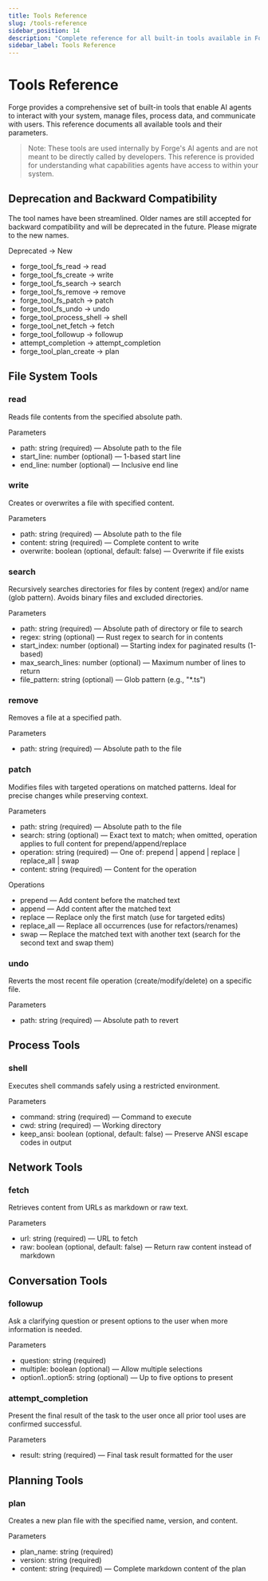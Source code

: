 ```yaml
---
title: Tools Reference
slug: /tools-reference
sidebar_position: 14
description: "Complete reference for all built-in tools available in Forge's AI agents"
sidebar_label: Tools Reference
---
```


# Tools Reference

Forge provides a comprehensive set of built-in tools that enable AI agents to interact with your system, manage files, process data, and communicate with users. This reference documents all available tools and their parameters.

> Note: These tools are used internally by Forge's AI agents and are not meant to be directly called by developers. This reference is provided for understanding what capabilities agents have access to within your system.

## Deprecation and Backward Compatibility

The tool names have been streamlined. Older names are still accepted for backward compatibility and will be deprecated in the future. Please migrate to the new names.

Deprecated → New
- forge_tool_fs_read → read
- forge_tool_fs_create → write
- forge_tool_fs_search → search
- forge_tool_fs_remove → remove
- forge_tool_fs_patch → patch
- forge_tool_fs_undo → undo
- forge_tool_process_shell → shell
- forge_tool_net_fetch → fetch
- forge_tool_followup → followup
- attempt_completion → attempt_completion
- forge_tool_plan_create → plan


## File System Tools

### read

Reads file contents from the specified absolute path.

Parameters
- path: string (required) — Absolute path to the file
- start_line: number (optional) — 1-based start line
- end_line: number (optional) — Inclusive end line

### write

Creates or overwrites a file with specified content.

Parameters
- path: string (required) — Absolute path to the file
- content: string (required) — Complete content to write
- overwrite: boolean (optional, default: false) — Overwrite if file exists

### search

Recursively searches directories for files by content (regex) and/or name (glob pattern). Avoids binary files and excluded directories.

Parameters
- path: string (required) — Absolute path of directory or file to search
- regex: string (optional) — Rust regex to search for in contents
- start_index: number (optional) — Starting index for paginated results (1-based)
- max_search_lines: number (optional) — Maximum number of lines to return
- file_pattern: string (optional) — Glob pattern (e.g., "*.ts")

### remove

Removes a file at a specified path.

Parameters
- path: string (required) — Absolute path to the file

### patch

Modifies files with targeted operations on matched patterns. Ideal for precise changes while preserving context.

Parameters
- path: string (required) — Absolute path to the file
- search: string (optional) — Exact text to match; when omitted, operation applies to full content for prepend/append/replace
- operation: string (required) — One of: prepend | append | replace | replace_all | swap
- content: string (required) — Content for the operation

Operations
- prepend — Add content before the matched text
- append — Add content after the matched text
- replace — Replace only the first match (use for targeted edits)
- replace_all — Replace all occurrences (use for refactors/renames)
- swap — Replace the matched text with another text (search for the second text and swap them)

### undo

Reverts the most recent file operation (create/modify/delete) on a specific file.

Parameters
- path: string (required) — Absolute path to revert

## Process Tools

### shell

Executes shell commands safely using a restricted environment.

Parameters
- command: string (required) — Command to execute
- cwd: string (required) — Working directory
- keep_ansi: boolean (optional, default: false) — Preserve ANSI escape codes in output

## Network Tools

### fetch

Retrieves content from URLs as markdown or raw text.

Parameters
- url: string (required) — URL to fetch
- raw: boolean (optional, default: false) — Return raw content instead of markdown

## Conversation Tools

### followup

Ask a clarifying question or present options to the user when more information is needed.

Parameters
- question: string (required)
- multiple: boolean (optional) — Allow multiple selections
- option1..option5: string (optional) — Up to five options to present

### attempt_completion

Present the final result of the task to the user once all prior tool uses are confirmed successful.

Parameters
- result: string (required) — Final task result formatted for the user

## Planning Tools

### plan

Creates a new plan file with the specified name, version, and content.

Parameters
- plan_name: string (required)
- version: string (required)
- content: string (required) — Complete markdown content of the plan
